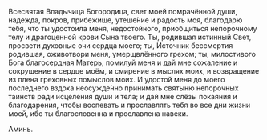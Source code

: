 Всесвятая Владычица Богородица, свет моей помрачённой души, надежда, покров, прибежище, утеше́ние и радость моя, благодарю тебя, что ты удостоила меня, недостойного, приобщиться непорочному телу и драгоценной крови Сына твоего. Ты, родившая истинный Свет, просвети духовные очи сердца моего; ты, Источник бессмертия родившая, оживотвори меня, умерщвлённого грехом; ты, милостивого Бога благосердная Матерь, помилуй меня и дай мне сожаление и сокрушение в сердце моём, и смирение в мыслях моих, и возвращение из плена греховных помыслов моих. И удостой меня до моего последнего вздоха неосужде́нно принимать святыню непорочных таинств ради исцеления души и тела; и дай мне слёзы покаяния и благодарения, чтобы воспевать и прославлять тебя во все дни жизни моей, ибо ты благословенна и прославлена навеки.

Аминь.
